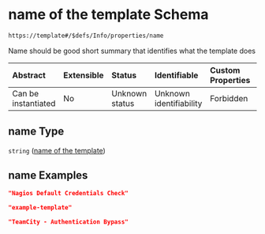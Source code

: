 # name of the template Schema

```txt
https://template#/$defs/Info/properties/name
```

Name should be good short summary that identifies what the template does

| Abstract            | Extensible | Status         | Identifiable            | Custom Properties | Additional Properties | Access Restrictions | Defined In                                                                             |
| :------------------ | :--------- | :------------- | :---------------------- | :---------------- | :-------------------- | :------------------ | :------------------------------------------------------------------------------------- |
| Can be instantiated | No         | Unknown status | Unknown identifiability | Forbidden         | Allowed               | none                | [nuclei-schema.schema.json\*](../out/nuclei-schema.schema.json "open original schema") |

## name Type

`string` ([name of the template](nuclei-schema-defs-info-properties-name-of-the-template))

## name Examples

```json
"Nagios Default Credentials Check"
```

```json
"example-template"
```

```json
"TeamCity - Authentication Bypass"
```
